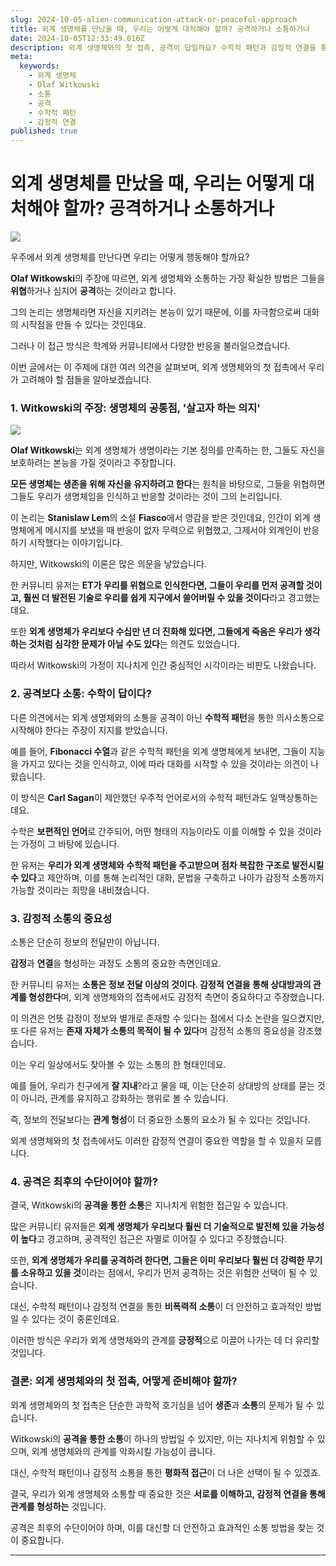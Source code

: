 ```yaml
---
slug: 2024-10-05-alien-communication-attack-or-peaceful-approach
title: 외계 생명체를 만났을 때, 우리는 어떻게 대처해야 할까? 공격하거나 소통하거나
date: 2024-10-05T12:33:49.016Z
description: 외계 생명체와의 첫 접촉, 공격이 답일까요? 수학적 패턴과 감정적 연결을 통한 평화적 소통 방법을 탐구합니다.
meta:
  keywords:
    - 외계 생명체
    - Olaf Witkowski
    - 소통
    - 공격
    - 수학적 패턴
    - 감정적 연결
published: true
---
```


# 외계 생명체를 만났을 때, 우리는 어떻게 대처해야 할까? 공격하거나 소통하거나

![](https://blogger.googleusercontent.com/img/a/AVvXsEgphg3aGJ9LPBJcUtlN4sa1awZO4PEYKZPW_OO2lwcJN2v6O2cY9PIyH2NGxlzl_AQAr0D1a_5EWVVYa9MDOijRnIYzLHBUIOR7Hu3JQlJtX3Y3t3crALB_jreW-ONaH6nb1jYqfQejZBDL8w_OXO0OQxmWhIXlTDdxmHaH2wb9q84JGNb0hF0JszSFdZw)



우주에서 외계 생명체를 만난다면 우리는 어떻게 행동해야 할까요?

**Olaf Witkowski**의 주장에 따르면, 외계 생명체와 소통하는 가장 확실한 방법은 그들을 **위협**하거나 심지어 **공격**하는 것이라고 합니다.

그의 논리는 생명체라면 자신을 지키려는 본능이 있기 때문에, 이를 자극함으로써 대화의 시작점을 만들 수 있다는 것인데요.

그러나 이 접근 방식은 학계와 커뮤니티에서 다양한 반응을 불러일으켰습니다.

이번 글에서는 이 주제에 대한 여러 의견을 살펴보며, 외계 생명체와의 첫 접촉에서 우리가 고려해야 할 점들을 알아보겠습니다.

### 1. Witkowski의 주장: 생명체의 공통점, '살고자 하는 의지'

![](https://blogger.googleusercontent.com/img/a/AVvXsEi84amOHym8jVC40OFdgEfq2_V1gaAh3xKAg3ejjsDtJfTf9kVCqVMqshJ3rHqgbMVtXC42qF812KXp0STzA216L1khsgD0JKe_NhibFo8A2tqdY9Groa6jr69GJUCgJSYNterrIfmKO-draYiZlZCtMTp2KoqhXtr84MHAo1uDu4fmis9SgEK8Vh21UyY)

**Olaf Witkowski**는 외계 생명체가 생명이라는 기본 정의를 만족하는 한, 그들도 자신을 보호하려는 본능을 가질 것이라고 주장합니다.

**모든 생명체는 생존을 위해 자신을 유지하려고 한다**는 원칙을 바탕으로, 그들을 위협하면 그들도 우리가 생명체임을 인식하고 반응할 것이라는 것이 그의 논리입니다.

이 논리는 **Stanislaw Lem**의 소설 **Fiasco**에서 영감을 받은 것인데요, 인간이 외계 생명체에게 메시지를 보냈을 때 반응이 없자 무력으로 위협했고, 그제서야 외계인이 반응하기 시작했다는 이야기입니다.

하지만, Witkowski의 이론은 많은 의문을 낳았습니다.

한 커뮤니티 유저는 **ET가 우리를 위협으로 인식한다면, 그들이 우리를 먼저 공격할 것이고, 훨씬 더 발전된 기술로 우리를 쉽게 지구에서 쓸어버릴 수 있을 것이다**라고 경고했는데요.

또한 **외계 생명체가 우리보다 수십만 년 더 진화해 있다면, 그들에게 죽음은 우리가 생각하는 것처럼 심각한 문제가 아닐 수도 있다**는 의견도 있었습니다.

따라서 Witkowski의 가정이 지나치게 인간 중심적인 시각이라는 비판도 나왔습니다.

### 2. 공격보다 소통: 수학이 답이다?

다른 의견에서는 외계 생명체와의 소통을 공격이 아닌 **수학적 패턴**을 통한 의사소통으로 시작해야 한다는 주장이 지지를 받았습니다.

예를 들어, **Fibonacci 수열**과 같은 수학적 패턴을 외계 생명체에게 보내면, 그들이 지능을 가지고 있다는 것을 인식하고, 이에 따라 대화를 시작할 수 있을 것이라는 의견이 나왔습니다.

이 방식은 **Carl Sagan**이 제안했던 우주적 언어로서의 수학적 패턴과도 일맥상통하는데요.

수학은 **보편적인 언어**로 간주되어, 어떤 형태의 지능이라도 이를 이해할 수 있을 것이라는 가정이 그 바탕에 있습니다.

한 유저는 **우리가 외계 생명체와 수학적 패턴을 주고받으며 점차 복잡한 구조로 발전시킬 수 있다**고 제안하며, 이를 통해 논리적인 대화, 문법을 구축하고 나아가 감정적 소통까지 가능할 것이라는 희망을 내비쳤습니다.

### 3. 감정적 소통의 중요성

소통은 단순히 정보의 전달만이 아닙니다.

**감정**과 **연결**을 형성하는 과정도 소통의 중요한 측면인데요.

한 커뮤니티 유저는 **소통은 정보 전달 이상의 것이다. 감정적 연결을 통해 상대방과의 관계를 형성한다**며, 외계 생명체와의 접촉에서도 감정적 측면이 중요하다고 주장했습니다.

이 의견은 언뜻 감정이 정보와 별개로 존재할 수 있다는 점에서 다소 논란을 일으켰지만, 또 다른 유저는 **존재 자체가 소통의 목적이 될 수 있다**며 감정적 소통의 중요성을 강조했습니다.

이는 우리 일상에서도 찾아볼 수 있는 소통의 한 형태인데요.

예를 들어, 우리가 친구에게 **잘 지내**?라고 물을 때, 이는 단순히 상대방의 상태를 묻는 것이 아니라, 관계를 유지하고 강화하는 행위로 볼 수 있습니다.

즉, 정보의 전달보다는 **관계 형성**이 더 중요한 소통의 요소가 될 수 있다는 것입니다.

외계 생명체와의 첫 접촉에서도 이러한 감정적 연결이 중요한 역할을 할 수 있을지 모릅니다.

### 4. 공격은 최후의 수단이어야 할까?

결국, Witkowski의 **공격을 통한 소통**은 지나치게 위험한 접근일 수 있습니다.

많은 커뮤니티 유저들은 **외계 생명체가 우리보다 훨씬 더 기술적으로 발전해 있을 가능성이 높다**고 경고하며, 공격적인 접근은 자멸로 이어질 수 있다고 주장했습니다.

또한, **외계 생명체가 우리를 공격하려 한다면, 그들은 이미 우리보다 훨씬 더 강력한 무기를 소유하고 있을 것**이라는 점에서, 우리가 먼저 공격하는 것은 위험한 선택이 될 수 있습니다.

대신, 수학적 패턴이나 감정적 연결을 통한 **비폭력적 소통**이 더 안전하고 효과적인 방법일 수 있다는 것이 중론인데요.

이러한 방식은 우리가 외계 생명체와의 관계를 **긍정적**으로 이끌어 나가는 데 더 유리할 것입니다.

### 결론: 외계 생명체와의 첫 접촉, 어떻게 준비해야 할까?

외계 생명체와의 첫 접촉은 단순한 과학적 호기심을 넘어 **생존**과 **소통**의 문제가 될 수 있습니다.

Witkowski의 **공격을 통한 소통**이 하나의 방법일 수 있지만, 이는 지나치게 위험할 수 있으며, 외계 생명체와의 관계를 악화시킬 가능성이 큽니다.

대신, 수학적 패턴이나 감정적 소통을 통한 **평화적 접근**이 더 나은 선택이 될 수 있겠죠.

결국, 우리가 외계 생명체와 소통할 때 중요한 것은 **서로를 이해하고, 감정적 연결을 통해 관계를 형성하는** 것입니다.

공격은 최후의 수단이어야 하며, 이를 대신할 더 안전하고 효과적인 소통 방법을 찾는 것이 중요합니다.

---
